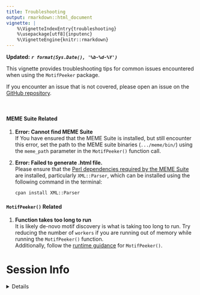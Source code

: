 ```yaml
---
title: Troubleshooting
output: rmarkdown::html_document
vignette: |
    %\VignetteIndexEntry{troubleshooting}
    %\usepackage[utf8]{inputenc}
    %\VignetteEngine{knitr::rmarkdown}
---
```


**Updated:** ***`r format(Sys.Date(), '%b-%d-%Y')`***  

This vignette provides troubleshooting tips for common issues encountered when
using the `MotifPeeker` package.  

If you encounter an issue that is not covered, please open an issue on the
[GitHub repository](https://github.com/neurogenomics/MotifPeeker/issues).  

<br>

#### MEME Suite Related

1. **Error: Cannot find MEME Suite**  
   If You have ensured that the MEME Suite is installed, but still encounter
   this error, set the path to the MEME suite binaries (`.../meme/bin/`) using
   the `meme_path` parameter in the `MotifPeeker()` function call.  

2. **Error: Failed to generate .html file.**  
   Please ensure that the
   [Perl dependencies required by the MEME Suite](https://meme-suite.org/meme/doc/install.html#prereq_perl)
   are installed, particularly `XML::Parser`, which can be installed using the
   following command in the terminal:  
   ```bash
   cpan install XML::Parser
   ```

#### `MotifPeeker()` Related

1. **Function takes too long to run**  
  It is likely de-novo motif discovery is what is taking too long to run. Try
  reducing the number of `workers` if you are running out of memory while
  running the `MotifPeeker()` function.  
  Additionally, follow the [runtime guidance](https://neurogenomics.github.io/MotifPeeker/articles/MotifPeeker.html#runtime)
  for `MotifPeeker()`.  


# Session Info 

<details> 

```r
utils::sessionInfo()
```

</details>  

<br>
